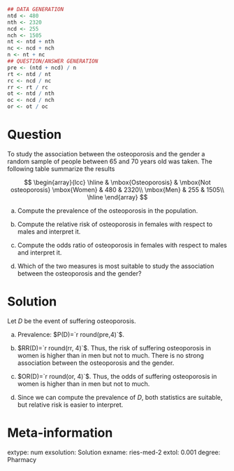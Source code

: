 
```r
## DATA GENERATION
ntd <- 480
nth <- 2320
ncd <- 255
nch <- 1505
nt <- ntd + nth
nc <- ncd + nch
n <- nt + nc
## QUESTION/ANSWER GENERATION
pre <- (ntd + ncd) / n
rt <- ntd / nt
rc <- ncd / nc
rr <- rt / rc
ot <- ntd / nth
oc <- ncd / nch
or <- ot / oc
```

Question
========
To study the association between the osteoporosis and the gender a random sample of people between 65 and 70 years old was taken.
The following table summarize the results

$$
\begin{array}{lcc}
\hline
& \mbox{Osteoporosis} & \mbox{Not osteoporosis}  
\mbox{Women} & 480 & 2320\\
\mbox{Men} & 255 & 1505\\
\hline
\end{array}
$$


a. Compute the prevalence of the osteoporosis in the population.

a. Compute the relative risk of osteoporosis in females with respect to males and interpret it.

a. Compute the odds ratio of osteoporosis in females with respect to males and interpret it.

a. Which of the two measures is most suitable to study the association between the osteoporosis and the gender?

Solution
========
Let $D$ be the event of suffering osteoporosis.

a. Prevalence: $P(D)=`r round(pre,4)`$.

a. $RR(D)=`r round(rr, 4)`$. Thus, the risk of suffering osteoporosis in women is higher than in men but not to much. There is no strong association between the osteoporosis and the gender.

a. $OR(D)=`r round(or, 4)`$. Thus, the odds of suffering osteoporosis in women is higher than in men but not to much. 

a. Since we can compute the prevalence of $D$, both statistics are suitable, but relative risk is easier to interpret.

Meta-information 
================
extype: num
exsolution: Solution
exname: ries-med-2
extol: 0.001
degree: Pharmacy
 
